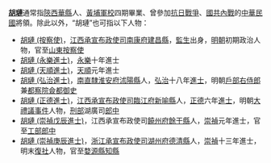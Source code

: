 '''[[胡璉|胡璉]]'''通常指[[陝西|陝西]][[華縣|華縣]]人、[[黃埔軍校|黃埔軍校]]四期畢業、曾參加[[抗日戰爭|抗日戰爭]]、[[國共內戰|國共內戰]]的[[中華民國|中華民國]]將領。除此以外，“胡璉”也可指以下人物：
* [[胡璉_(按察使)|胡璉 (按察使)]]，[[江西承宣布政使司|江西承宣布政使司]][[南康府|南康府]][[建昌縣|建昌縣]]，[[監生|監生]]出身，[[明朝|明朝]]初期政治人物，官至[[山東|山東]][[按察使|按察使]]
* [[胡璉_(永樂進士)|胡璉 (永樂進士)]]，[[永樂|永樂]]十年進士
* [[胡璉_(天順進士)|胡璉 (天順進士)]]，[[天顺_(明朝)|天順]]元年進士
* [[胡璉_(弘治進士)|胡璉 (弘治進士)]]，[[南直隸|南直隸]][[淮安府|淮安府]][[沭陽縣|沭陽縣]]人，[[弘治|弘治]]十八年[[進士|進士]]，明朝[[戶部右侍郎|戶部右侍郎]]兼[[都察院|都察院]][[僉都御史|僉都御史]]
* [[胡璉_(正德進士)|胡璉 (正德進士)]]，[[江西承宣布政使司|江西承宣布政使司]][[臨江府|臨江府]][[新喻縣|新喻縣]]人，[[正德_(明朝)|正德]]六年[[進士|進士]]，明朝[[大禮議事件|大禮議事件]]人物，[[刑部|刑部]]湖廣司[[郎中|郎中]]
* [[胡璉_(崇禎戊辰進士)|胡璉 (崇禎戊辰進士)]]，江西承宣布政使司[[饒州府|饒州府]][[餘干縣|餘干縣]]人，[[崇禎|崇禎]]元年進士，官至[[工部|工部]][[郎中_(官職)|郎中]]
* [[胡璉_(崇禎庚辰進士)|胡璉 (崇禎庚辰進士)]]，[[浙江承宣布政使司|浙江承宣布政使司]][[湖州府|湖州府]][[德清縣|德清縣]]人，[[崇禎|崇禎]]十三年進士，明末[[復社|復社]]人物，官至[[婺源縣|婺源縣]][[知縣|知縣]]
{{disambig|cat=二字胡姓人名消歧義}}